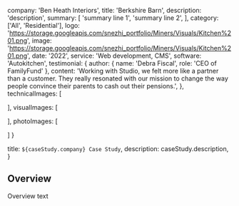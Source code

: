 
  company: 'Ben Heath Interiors',
  title: 'Berkshire Barn',
  description:
    'description',
  summary: [
    'summary line 1',
    'summary line 2',
  ],
  category: ['All', 'Residential'],
  logo: 'https://storage.googleapis.com/snezhi_portfolio/Miners/Visuals/Kitchen%201.png',
  image: 'https://storage.googleapis.com/snezhi_portfolio/Miners/Visuals/Kitchen%201.png',
  date: '2022',
  service: 'Web development, CMS',
  software: 'Autokitchen',
  testimonial: {
    author: { name: 'Debra Fiscal', role: 'CEO of FamilyFund' },
    content:
      'Working with Studio, we felt more like a partner than a customer. They really resonated with our mission to change the way people convince their parents to cash out their pensions.',
  },
  technicalImages: [

  ],
  visualImages: [

  ],
  photoImages: [

  ]
}

  title: `${caseStudy.company} Case Study`,
  description: caseStudy.description,
}

## Overview

Overview text

